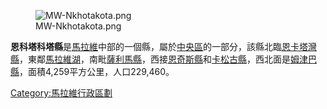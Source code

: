 {{unreferenced|time=2011-09-13T15:54:10+00:00}}
{{coord|13|00|S|34|05|E|region:MW_type:adm1st|display=title}}

[[Image:MW-Nkhotakota.png|right]]

'''恩科塔科塔縣'''是[[馬拉維|馬拉維]]中部的一個縣，屬於[[中央區_(馬拉維)|中央區]]的一部分，該縣北臨[[恩卡塔灣縣|恩卡塔灣縣]]，東鄰[[馬拉維湖|馬拉維湖]]，南毗[[薩利馬縣|薩利馬縣]]，西接[[恩奇斯縣|恩奇斯縣]]和[[卡松古縣|卡松古縣]]，西北面是[[姆津巴縣|姆津巴縣]]，面積4,259平方公里，人口229,460。

{{Malawi-stub}}

{{Malawi}}

[[Category:馬拉維行政區劃|Category:馬拉維行政區劃]]
